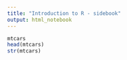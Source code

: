 ```yaml
---
title: "Introduction to R - sidebook"
output: html_notebook
---
```



```r
mtcars
head(mtcars)
str(mtcars)
```







